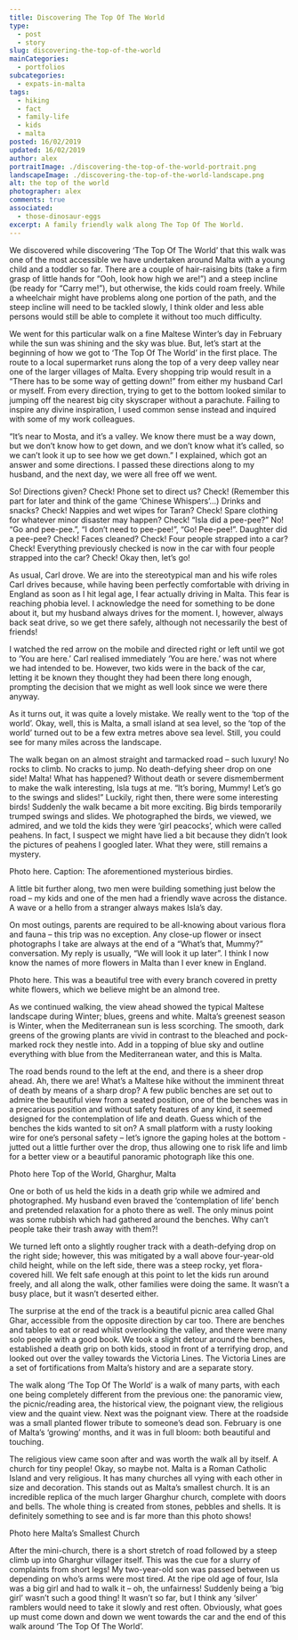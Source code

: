```yaml
---
title: Discovering The Top Of The World
type: 
  - post
  - story
slug: discovering-the-top-of-the-world
mainCategories: 
  - portfolios
subcategories: 
  - expats-in-malta
tags:
  - hiking
  - fact
  - family-life
  - kids
  - malta
posted: 16/02/2019
updated: 16/02/2019
author: alex
portraitImage: ./discovering-the-top-of-the-world-portrait.png
landscapeImage: ./discovering-the-top-of-the-world-landscape.png
alt: the top of the world
photographer: alex
comments: true
associated: 
  - those-dinosaur-eggs
excerpt: A family friendly walk along The Top Of The World.
---
```


We discovered while discovering ‘The Top Of The World’ that this walk was one of the most accessible we have undertaken around Malta with a young child and a toddler so far. There are a couple of hair-raising bits (take a firm grasp of little hands for “Ooh, look how high we are!”) and a steep incline (be ready for “Carry me!”), but otherwise, the kids could roam freely. While a wheelchair might have problems along one portion of the path, and the steep incline will need to be tackled slowly, I think older and less able persons would still be able to complete it without too much difficulty.

We went for this particular walk on a fine Maltese Winter’s day in February while the sun was shining and the sky was blue. But, let’s start at the beginning of how we got to ‘The Top Of The World’ in the first place. 
The route to a local supermarket runs along the top of a very deep valley near one of the larger villages of Malta. Every shopping trip would result in a  “There has to be some way of getting down!” from either my husband Carl or myself. From every direction, trying to get to the bottom looked similar to jumping off the nearest big city skyscraper without a parachute. Failing to inspire any divine inspiration, I used common sense instead and inquired with some of my work colleagues.

“It’s near to Mosta, and it’s a valley. We know there must be a way down, but we don’t know how to get down, and we don’t know what it’s called, so we can’t look it up to see how we get down.” I explained, which got an answer and some directions. I passed these directions along to my husband, and the next day, we were all free off we went.

So! Directions given? Check! Phone set to direct us? Check! (Remember this part for later and think of the game ‘Chinese Whispers’…) Drinks and snacks? Check! Nappies and wet wipes for Taran? Check! Spare clothing for whatever minor disaster may happen? Check! “Isla did a pee-pee?” No! “Go and pee-pee.”, “I don’t need to pee-pee!”, “Go! Pee-pee!”. Daughter did a pee-pee? Check! Faces cleaned? Check! Four people strapped into a car? Check! Everything previously checked is now in the car with four people strapped into the car? Check! Okay then, let’s go!

As usual, Carl drove. We are into the stereotypical man and his wife roles Carl drives because, while having been perfectly comfortable with driving in England as soon as I hit legal age, I fear actually driving in Malta. This fear is reaching phobia level. I acknowledge the need for something to be done about it, but my husband always drives for the moment. I, however, always back seat drive, so we get there safely, although not necessarily the best of friends!

I watched the red arrow on the mobile and directed right or left until we got to ‘You are here.’ Carl realised immediately ‘You are here.’ was not where we had intended to be. However, two kids were in the back of the car, letting it be known they thought they had been there long enough, prompting the decision that we might as well look since we were there anyway.

As it turns out, it was quite a lovely mistake. We really went to the ‘top of the world’. Okay, well, this is Malta, a small island at sea level, so the ‘top of the world’ turned out to be a few extra metres above sea level. Still, you could see for many miles across the landscape.

The walk began on an almost straight and tarmacked road – such luxury! No rocks to climb. No cracks to jump. No death-defying sheer drop on one side! Malta! What has happened? Without death or severe dismemberment to make the walk interesting, Isla tugs at me. “It’s boring, Mummy! Let’s go to the swings and slides!” 
Luckily, right then, there were some interesting birds! Suddenly the walk became a bit more exciting. Big birds temporarily trumped swings and slides. We photographed the birds, we viewed, we admired, and we told the kids they were ‘girl peacocks’, which were called peahens. In fact, I suspect we might have lied a bit because they didn’t look the pictures of peahens I googled later. What they were, still remains a mystery.

Photo here.
Caption: The aforementioned mysterious birdies.

A little bit further along, two men were building something just below the road – my kids and one of the men had a friendly wave across the distance. A wave or a hello from a stranger always makes Isla’s day.

On most outings, parents are required to be all-knowing about various flora and fauna – this trip was no exception. Any close-up flower or insect photographs I take are always at the end of a “What’s that, Mummy?” conversation.  My reply is usually, “We will look it up later”. I think I now know the names of more flowers in Malta than I ever knew in England. 

Photo here.
This was a beautiful tree with every branch covered in pretty white flowers, which we believe might be an almond tree.

As we continued walking, the view ahead showed the typical Maltese landscape during Winter; blues, greens and white. Malta’s greenest season is Winter, when the Mediterranean sun is less scorching. The smooth, dark greens of the growing plants are vivid in contrast to the bleached and pock-marked rock they nestle into. Add in a topping of blue sky and outline everything with blue from the Mediterranean water, and this is Malta. 

The road bends round to the left at the end, and there is a sheer drop ahead. Ah, there we are! What’s a Maltese hike without the imminent threat of death by means of a sharp drop? A few public benches are set out to admire the beautiful view from a seated position, one of the benches was in a precarious position and without safety features of any kind, it seemed designed for the contemplation of life and death. Guess which of the benches the kids wanted to sit on? 
A small platform with a rusty looking wire for one’s personal safety – let’s ignore the gaping holes at the bottom - jutted out a little further over the drop, thus allowing one to risk life and limb for a better view or a beautiful panoramic photograph like this one.

Photo here
Top of the World, Gharghur, Malta

One or both of us held the kids in a death grip while we admired and photographed. My husband even braved the ‘contemplation of life’ bench and pretended relaxation for a photo there as well. The only minus point was some rubbish which had gathered around the benches. Why can’t people take their trash away with them?!

We turned left onto a slightly rougher track with a death-defying drop on the right side; however, this was mitigated by a wall above four-year-old child height, while on the left side, there was a steep rocky, yet flora-covered hill. We felt safe enough at this point to let the kids run around freely, and all along the walk, other families were doing the same. It wasn’t a busy place, but it wasn’t deserted either.

The surprise at the end of the track is a beautiful picnic area called Ghal Ghar, accessible from the opposite direction by car too. There are benches and tables to eat or read whilst overlooking the valley, and there were many solo people with a good book. We took a slight detour around the benches, established a death grip on both kids, stood in front of a terrifying drop, and looked out over the valley towards the Victoria Lines. The Victoria Lines are a set of fortifications from Malta’s history and are a separate story.

The walk along ‘The Top Of The World’ is a walk of many parts, with each one being completely different from the previous one: the panoramic view, the picnic/reading area, the historical view, the poignant view, the religious view and the quaint view. Next was the poignant view. There at the roadside was a small planted flower tribute to someone’s dead son. February is one of Malta’s ‘growing’ months, and it was in full bloom: both beautiful and touching. 

The religious view came soon after and was worth the walk all by itself. A church for tiny people! Okay, so maybe not. Malta is a Roman Catholic Island and very religious. It has many churches all vying with each other in size and decoration. This stands out as Malta’s smallest church. It is an incredible replica of the much larger Gharghur church, complete with doors and bells. The whole thing is created from stones, pebbles and shells. It is definitely something to see and is far more than this photo shows!

Photo here
Malta’s Smallest Church

After the mini-church, there is a short stretch of road followed by a steep climb up into Gharghur villager itself. This was the cue for a slurry of complaints from short legs! My two-year-old son was passed between us depending on who’s arms were most tired. At the ripe old age of four, Isla was a big girl and had to walk it – oh, the unfairness! Suddenly being a ‘big girl’ wasn’t such a good thing! It wasn’t so far, but I think any ‘silver’ ramblers would need to take it slowly and rest often. Obviously, what goes up must come down and down we went towards the car and the end of this walk around ‘The Top Of The World’.
